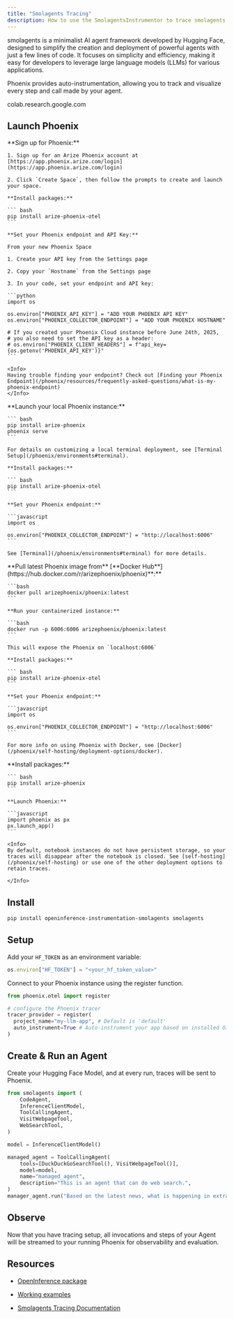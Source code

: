 ```yaml
---
title: "Smolagents Tracing"
description: How to use the SmolagentsInstrumentor to trace smolagents by Hugging Face
---
```


smolagents is a minimalist AI agent framework developed by Hugging Face, designed to simplify the creation and deployment of powerful agents with just a few lines of code. It focuses on simplicity and efficiency, making it easy for developers to leverage large language models (LLMs) for various applications.

Phoenix provides auto-instrumentation, allowing you to track and visualize every step and call made by your agent.

<Card title="Google Colab" href="https://colab.research.google.com/github/Arize-ai/phoenix/blob/main/tutorials/tracing/smolagents_tracing_tutorial.ipynb" icon="https://ssl.gstatic.com/colaboratory-static/common/e2b7758e110827a5ed289fa36b2a079b/img/favicon.ico" horizontal>
  colab.research.google.com
</Card>

## Launch Phoenix

<Tabs>
  <Tab title="Phoenix Cloud">
    **Sign up for Phoenix:**

    1. Sign up for an Arize Phoenix account at [https://app.phoenix.arize.com/login](https://app.phoenix.arize.com/login)

    2. Click `Create Space`, then follow the prompts to create and launch your space.

    **Install packages:**

    ``` bash
    pip install arize-phoenix-otel
    ```

    **Set your Phoenix endpoint and API Key:**

    From your new Phoenix Space

    1. Create your API key from the Settings page

    2. Copy your `Hostname` from the Settings page

    3. In your code, set your endpoint and API key:

    ```python
    import os

    os.environ["PHOENIX_API_KEY"] = "ADD YOUR PHOENIX API KEY"
    os.environ["PHOENIX_COLLECTOR_ENDPOINT"] = "ADD YOUR PHOENIX HOSTNAME"

    # If you created your Phoenix Cloud instance before June 24th, 2025,
    # you also need to set the API key as a header:
    # os.environ["PHOENIX_CLIENT_HEADERS"] = f"api_key={os.getenv('PHOENIX_API_KEY')}"
    ```

    <Info>
    Having trouble finding your endpoint? Check out [Finding your Phoenix Endpoint](/phoenix/resources/frequently-asked-questions/what-is-my-phoenix-endpoint)
    </Info>
  </Tab>
  <Tab title="Command Line">
    **Launch your local Phoenix instance:**

    ``` bash
    pip install arize-phoenix
    phoenix serve
    ```

    For details on customizing a local terminal deployment, see [Terminal Setup](/phoenix/environments#terminal).

    **Install packages:**

    ``` bash
    pip install arize-phoenix-otel
    ```

    **Set your Phoenix endpoint:**

    ```javascript
    import os

    os.environ["PHOENIX_COLLECTOR_ENDPOINT"] = "http://localhost:6006"
    ```

    See [Terminal](/phoenix/environments#terminal) for more details.
  </Tab>
  <Tab title="Docker">
    **Pull latest Phoenix image from** [**Docker Hub**](https://hub.docker.com/r/arizephoenix/phoenix)**:**

    ```bash
    docker pull arizephoenix/phoenix:latest
    ```

    **Run your containerized instance:**

    ```bash
    docker run -p 6006:6006 arizephoenix/phoenix:latest
    ```

    This will expose the Phoenix on `localhost:6006`

    **Install packages:**

    ``` bash
    pip install arize-phoenix-otel
    ```

    **Set your Phoenix endpoint:**

    ```javascript
    import os

    os.environ["PHOENIX_COLLECTOR_ENDPOINT"] = "http://localhost:6006"
    ```

    For more info on using Phoenix with Docker, see [Docker](/phoenix/self-hosting/deployment-options/docker).
  </Tab>
    <Tab title="Notebook">
    **Install packages:**

    ``` bash
    pip install arize-phoenix
    ```

    **Launch Phoenix:**

    ```javascript
    import phoenix as px
    px.launch_app()
    ```

    <Info>
    By default, notebook instances do not have persistent storage, so your traces will disappear after the notebook is closed. See [self-hosting](/phoenix/self-hosting) or use one of the other deployment options to retain traces.

    </Info>
  </Tab>
</Tabs>

## Install

```bash
pip install openinference-instrumentation-smolagents smolagents
```

## Setup

Add your `HF_TOKEN` as an environment variable:

```javascript
os.environ["HF_TOKEN"] = "<your_hf_token_value>"
```

Connect to your Phoenix instance using the register function.

```python
from phoenix.otel import register

# configure the Phoenix tracer
tracer_provider = register(
  project_name="my-llm-app", # Default is 'default'
  auto_instrument=True # Auto-instrument your app based on installed OI dependencies
)
```

## Create & Run an Agent

Create your Hugging Face Model, and at every run, traces will be sent to Phoenix.

```python
from smolagents import (
    CodeAgent,
    InferenceClientModel,
    ToolCallingAgent,
    VisitWebpageTool,
    WebSearchTool,
)

model = InferenceClientModel()

managed_agent = ToolCallingAgent(
    tools=[DuckDuckGoSearchTool(), VisitWebpageTool()],
    model=model,
    name="managed_agent",
    description="This is an agent that can do web search.",
)
manager_agent.run("Based on the latest news, what is happening in extraterrestrial life?")
```

## Observe

Now that you have tracing setup, all invocations and steps of your Agent will be streamed to your running Phoenix for observability and evaluation.

## Resources

* [OpenInference package](https://github.com/Arize-ai/openinference/tree/main/python/instrumentation/openinference-instrumentation-smolagents)

* [Working examples](https://github.com/Arize-ai/openinference/tree/main/python/instrumentation/openinference-instrumentation-smolagents/examples)

* [Smolagents Tracing Documentation](https://huggingface.co/docs/smolagents/en/tutorials/inspect_runs)


